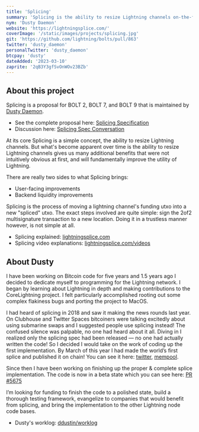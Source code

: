 ```yaml
---
title: 'Splicing'
summary: 'Splicing is the ability to resize Lightning channels on-the-fly, giving users of the Lightning Network many additional benefits that were not intuitively obvious at first.'
nym: 'Dusty Daemon'
website: 'https://lightningsplice.com/'
coverImage: '/static/images/projects/splicing.jpg'
git: 'https://github.com/lightning/bolts/pull/863'
twitter: 'dusty_daemon'
personalTwitter: 'dusty_daemon'
btcpay: 'dusty'
dateAdded: '2023-03-10'
zaprite: '2qB3Y3gfSvOnWOv23BZb'
---
```


## About this project

Splicing is a proposal for BOLT 2, BOLT 7, and BOLT 9 that is maintained by
[Dusty Daemon](https://lightningsplice.com/dusty_daemon.html).

- See the complete proposal here: [Splicing Specification](https://github.com/lightning/bolts/pull/863/files)
- Discussion here: [Splicing Spec Conversation](https://github.com/lightning/bolts/pull/863)

At its core Splicing is a simple concept, the ability to resize Lightning
channels. But what's become apparent over time is the ability to resize
Lightning channels gives us many additional benefits that were not intuitively
obvious at first, and will fundamentally improve the utility of Lightning.

There are really two sides to what Splicing brings:

- User-facing improvements
- Backend liquidity improvements

Splicing is the process of moving a lightning channel's funding utxo into a new
"spliced" utxo. The exact steps involved are quite simple: sign the 2of2
multisignature transaction to a new location. Doing it in a trustless manner
however, is not simple at all.

- Splicing explained: [lightningsplice.com](https://lightningsplice.com/splicing_explained.html)
- Splicing video explanations: [lightningsplice.com/videos](https://lightningsplice.com/splicing_videos.html)

## About Dusty

I have been working on Bitcoin code for five years and 1.5 years ago I decided
to dedicate myself to programming for the Lightning network. I began by learning
about Lightning in depth and making contributions to the CoreLightning project.
I felt particularly accomplished rooting out some complex flakiness bugs and
porting the project to MacOS.

I had heard of splicing in 2018 and saw it making the news rounds last year. On
Clubhouse and Twitter Spaces bitcoiners were talking excitedly about using
submarine swaps and I suggested people use splicing instead! The confused
silence was palpable, no one had heard about it all. Diving in I realized only
the splicing spec had been released — no one had actually written the code! So I
decided I would take on the work of coding up the first implementation. By March
of this year I had made the world’s first splice and published it on chain! You
can see it here:
[twitter](https://twitter.com/dusty_daemon/status/1522413475909316610),
[mempool](https://mempool.space/tx/c143bbd3f983e7d07bbccf571352c2432c8e97a543d26a6962582021ec788804).

Since then I have been working on finishing up the proper & complete splice
implementation. The code is now in a beta state which you can see here:
[PR #5675](https://github.com/ElementsProject/lightning/pull/5675)

I’m looking for funding to finish the code to a polished state, build a thorough
testing framework, evangelize to companies that would benefit from splicing, and
bring the implementation to the other Lightning node code bases.

- Dusty's worklog: [ddustin/worklog](https://github.com/ddustin/worklog)
